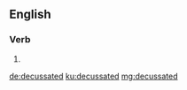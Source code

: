 ==English==

===Verb===
{{head|en|verb form}}

# {{en-past of|decussate}}

[[de:decussated]]
[[ku:decussated]]
[[mg:decussated]]